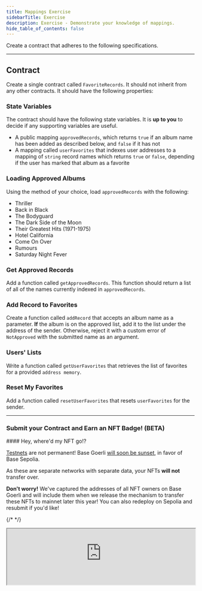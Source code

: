 ```yaml
---
title: Mappings Exercise
sidebarTitle: Exercise
description: Exercise - Demonstrate your knowledge of mappings.
hide_table_of_contents: false
---
```


Create a contract that adheres to the following specifications.

---

## Contract

Create a single contract called `FavoriteRecords`. It should not inherit from any other contracts. It should have the following properties:

### State Variables

The contract should have the following state variables. It is **up to you** to decide if any supporting variables are useful.

- A public mapping `approvedRecords`, which returns `true` if an album name has been added as described below, and `false` if it has not
- A mapping called `userFavorites` that indexes user addresses to a mapping of `string` record names which returns `true` or `false`, depending if the user has marked that album as a favorite

### Loading Approved Albums

Using the method of your choice, load `approvedRecords` with the following:

- Thriller
- Back in Black
- The Bodyguard
- The Dark Side of the Moon
- Their Greatest Hits (1971-1975)
- Hotel California
- Come On Over
- Rumours
- Saturday Night Fever

### Get Approved Records

Add a function called `getApprovedRecords`. This function should return a list of all of the names currently indexed in `approvedRecords`.

### Add Record to Favorites

Create a function called `addRecord` that accepts an album name as a parameter. **If** the album is on the approved list, add it to the list under the address of the sender. Otherwise, reject it with a custom error of `NotApproved` with the submitted name as an argument.

### Users' Lists

Write a function called `getUserFavorites` that retrieves the list of favorites for a provided `address memory`.

### Reset My Favorites

Add a function called `resetUserFavorites` that resets `userFavorites` for the sender.

---

### Submit your Contract and Earn an NFT Badge! (BETA)

<Note>
#### Hey, where'd my NFT go!?

[Testnets](/learn/deployment-to-testnet/test-networks) are not permanent! Base Goerli [will soon be sunset](https://base.mirror.xyz/kkz1-KFdUwl0n23PdyBRtnFewvO48_m-fZNzPMJehM4), in favor of Base Sepolia.

As these are separate networks with separate data, your NFTs **will not** transfer over.

**Don't worry!** We've captured the addresses of all NFT owners on Base Goerli and will include them when we release the mechanism to transfer these NFTs to mainnet later this year! You can also redeploy on Sepolia and resubmit if you'd like!
</Note>


{/* <CafeUnitTest nftNum={5} /> */}

<iframe
  src="https://684b5e62b1ff46bc5bf83966-aijszlfakk.chromatic.com/iframe.html?args=&id=components-cafeunittest--five&viewMode=story&dark=true&hero=true"
  width="100%"
  height="auto"
/>


<PolicyBanner />